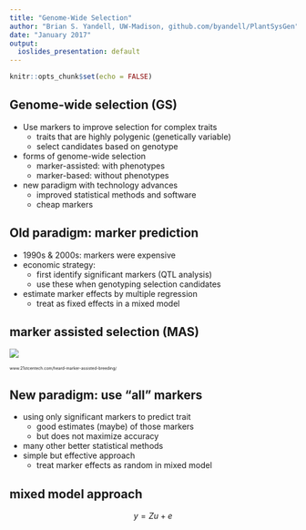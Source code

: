 ```yaml
---
title: "Genome-Wide Selection"
author: "Brian S. Yandell, UW-Madison, github.com/byandell/PlantSysGen"
date: "January 2017"
output:
  ioslides_presentation: default
---
```


```r
knitr::opts_chunk$set(echo = FALSE)
```

## Genome-wide selection (GS)

- Use markers to improve selection for complex traits
    + traits that are highly polygenic (genetically variable)
    + select candidates based on genotype
- forms of genome-wide selection
    + marker-assisted: with phenotypes
    + marker-based: without phenotypes
- new paradigm with technology advances
    + improved statistical methods and software
    + cheap markers

## Old paradigm: marker prediction

- 1990s & 2000s: markers were expensive
- economic strategy:
    + first identify significant markers (QTL analysis)
    + use these when genotyping selection candidates
- estimate marker effects by multiple regression
    + treat as fixed effects in a mixed model

## marker assisted selection (MAS)

![](../Figs/pedigree-versus-marker-assisted-breeding.gif)


<span style="font-size: 50%">www.21stcentech.com/heard-marker-assisted-breeding/</span>

## New paradigm: use "all" markers

- using only significant markers to predict trait
    + good estimates (maybe) of those markers
    + but does not maximize accuracy
- many other better statistical methods
- simple but effective approach
    + treat marker effects as random in mixed model

## mixed model approach

$$ y = Zu + e $$



